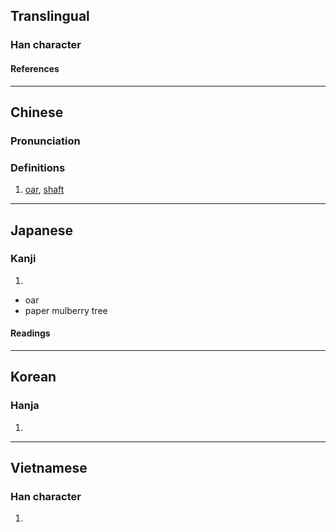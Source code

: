 {{character info/new}}
==Translingual==

===Han character===
{{Han char|rn=75|rad=木|as=07|sn=11|four=|canj=DSHU|ids=⿰木尾}}

====References====
{{Han ref|kx=0531.100|dkj=14889|dj=0919.110|hdz=21221.090|uh=68B6}}

----

==Chinese==
{{zh-forms}}

===Pronunciation===
{{zh-pron
|m=wěi
|c=mei5
|mc=
|oc=
|ma=
|cat=n
}}

===Definitions===
{{zh-hanzi}}

# [[oar]], [[shaft]]

----

==Japanese==

===Kanji===
{{ja-kanji|grade=|rs=木07}}

# {{rfdef|ja|sort=木07}}
* oar
* paper mulberry tree

====Readings====
{{ja-readings
|goon=み
|kanon=び
|kun=かじ-, こずえ-
}}

----

==Korean==

===Hanja===
{{ko-hanja|미}}

# {{rfdef|ko|sort=木07}}

----

==Vietnamese==

===Han character===
{{vi-readings|rs=木07|reading=vả}}

# {{rfdef|vi|sort=木07}}